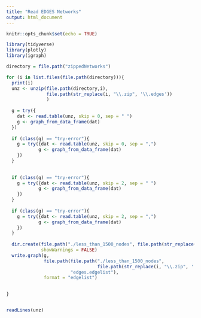 ```yaml
---
title: "Read EDGES Networks"
output: html_document
---
```


```r
knitr::opts_chunk$set(echo = TRUE)
```

```r
library(tidyverse)
library(plotly)
library(igraph)
```


```r
directory = file.path("zippedNetworks")

for (i in list.files(file.path(directory))){
  print(i)
  unz <- unzip(file.path(directory,i), 
               file.path(str_replace(i, "\\.zip", '\\.edges')) 
               )
  
  g = try({
    dat <- read.table(unz, skip = 0, sep = " ")
    g <- graph_from_data_frame(dat)
  })
  
  if (class(g) == "try-error"){
    g = try({dat <- read.table(unz, skip = 0, sep = ",")
            g <- graph_from_data_frame(dat)
    })
  }
  
  
  if (class(g) == "try-error"){
    g = try({dat <- read.table(unz, skip = 2, sep = " ")
            g <- graph_from_data_frame(dat)
    })
  }
  
  if (class(g) == "try-error"){
    g = try({dat <- read.table(unz, skip = 2, sep = ",")
            g <- graph_from_data_frame(dat)
    })
  }
  
  dir.create(file.path("./less_than_1500_nodes", file.path(str_replace(i, "\\.zip", ''))),
             showWarnings = FALSE)
  write.graph(g, 
              file.path(file.path("./less_than_1500_nodes",
                                  file.path(str_replace(i, "\\.zip", ''))),
                        "edges.edgelist"), 
              format = "edgelist")
  

}


readLines(unz)
```



